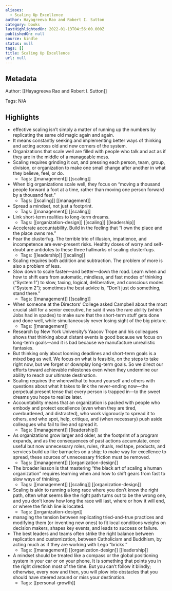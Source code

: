 ```yaml
---
aliases:
  - Scaling Up Excellence
author: Hayagreeva Rao and Robert I. Sutton
category: books
lastHighlightedOn: 2022-01-13T04:56:00.000Z
publishedOn: null
source: kindle
status: null
tags: []
title: Scaling Up Excellence
url: null
---
```

## Metadata

Author: [[Hayagreeva Rao and Robert I. Sutton]]

Tags: N/A

## Highlights

- effective scaling isn’t simply a matter of running up the numbers by replicating the same old magic again and again.
- It means constantly seeking and implementing better ways of thinking and acting across old and new corners of the system.
- Organizations that scale well are filled with people who talk and act as if they are in the middle of a manageable mess.
- Scaling requires grinding it out, and pressing each person, team, group, division, or organization to make one small change after another in what they believe, feel, or do.
    - Tags: [[management]] [[scaling]]
- When big organizations scale well, they focus on “moving a thousand people forward a foot at a time, rather than moving one person forward by a thousand feet.”
    - Tags: [[scaling]] [[management]]
- Spread a mindset, not just a footprint.
    - Tags: [[management]] [[scaling]]
- Link short-term realities to long-term dreams.
    - Tags: [[organization-design]] [[scaling]] [[leadership]]
- Accelerate accountability. Build in the feeling that “I own the place and the place owns me.”
- Fear the clusterfug. The terrible trio of illusion, impatience, and incompetence are ever-present risks. Healthy doses of worry and self-doubt are antidotes to these three hallmarks of scaling clusterfugs.
    - Tags: [[leadership]] [[scaling]]
- Scaling requires both addition and subtraction. The problem of more is also a problem of less.
- Slow down to scale faster—and better—down the road. Learn when and how to shift ears from automatic, mindless, and fast modes of thinking (“System 1”) to slow, taxing, logical, deliberative, and conscious modes (“System 2”); sometimes the best advice is, “Don’t just do something, stand there.”
    - Tags: [[management]] [[scaling]]
- When someone at the Directors’ College asked Campbell about the most crucial skill for a senior executive, he said it was the rare ability (which Jobs had in spades) to make sure that the short-term stuff gets done and done well, while simultaneously never losing sight of the big picture.
    - Tags: [[management]]
- Research by New York University’s Yaacov Trope and his colleagues shows that thinking about distant events is good because we focus on long-term goals—and it is bad because we manufacture unrealistic fantasies.
- But thinking only about looming deadlines and short-term goals is a mixed bag as well. We focus on what is feasible, on the steps to take right now, but we forget or downplay long-term goals. So we direct our efforts toward achievable milestones even when they undermine our ability to reach our ultimate destination.
- Scaling requires the wherewithal to hound yourself and others with questions about what it takes to link the never-ending now—the perpetual present tense that every person is trapped in—to the sweet dreams you hope to realize later.
- Accountability means that an organization is packed with people who embody and protect excellence (even when they are tired, overburdened, and distracted), who work vigorously to spread it to others, and who spot, help, critique, and (when necessary) push aside colleagues who fail to live and spread it.
    - Tags: [[management]] [[leadership]]
- As organizations grow larger and older, as the footprint of a program expands, and as the consequences of past actions accumulate, once useful but now unnecessary roles, rules, rituals, red tape, products, and services build up like barnacles on a ship; to make way for excellence to spread, these sources of unnecessary friction must be removed.
    - Tags: [[management]] [[organization-design]]
- The broader lesson is that mastering “the black art of scaling a human organization” requires learning when and how to shift gears from fast to slow ways of thinking.
    - Tags: [[management]] [[scaling]] [[organization-design]]
- Scaling is akin to running a long race where you don’t know the right path, often what seems like the right path turns out to be the wrong one, and you don’t know how long the race will last, where or how it will end, or where the finish line is located.
    - Tags: [[organization-design]]
- managing the tension between replicating tried-and-true practices and modifying them (or inventing new ones) to fit local conditions weighs on decision makers, shapes key events, and leads to success or failure.
- The best leaders and teams often strike the right balance between replication and customization, between Catholicism and Buddhism, by acting much as if they are working with Lego “bricks.”
    - Tags: [[management]] [[organization-design]] [[leadership]]
- A mindset should be treated like a compass or the global positioning system in your car or on your phone. It is something that points you in the right direction most of the time. But you can’t follow it blindly; otherwise, every now and then, you will plow into obstacles that you should have steered around or miss your destination.
    - Tags: [[personal-growth]]
